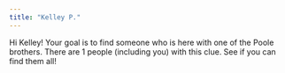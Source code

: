 ```yaml
---
title: "Kelley P."
---
```


Hi Kelley! Your goal is to find someone who is here with one of the Poole brothers. There are 1 people (including you) with this clue. See if you can find them all!
